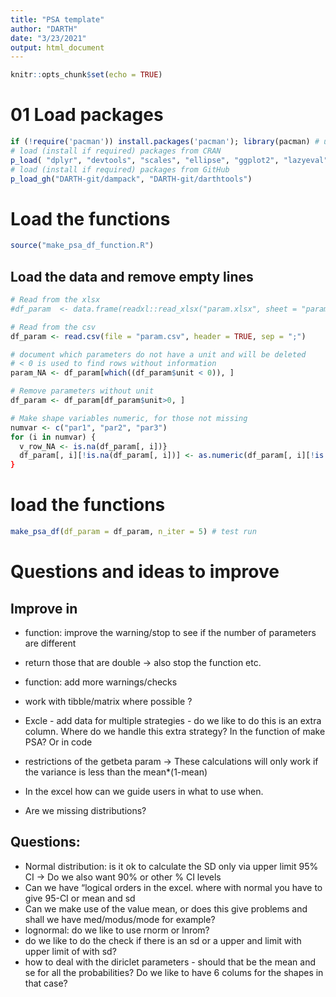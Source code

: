 ```yaml
---
title: "PSA template"
author: "DARTH"
date: "3/23/2021"
output: html_document
---
```


```r
knitr::opts_chunk$set(echo = TRUE)
```

# 01 Load packages

```r
if (!require('pacman')) install.packages('pacman'); library(pacman) # use this package to conveniently install other packages
# load (install if required) packages from CRAN
p_load( "dplyr", "devtools", "scales", "ellipse", "ggplot2", "lazyeval", "igraph", "ggraph", "reshape2", "knitr", "stringr", "diagram", "triangle")   
# load (install if required) packages from GitHub
p_load_gh("DARTH-git/dampack", "DARTH-git/darthtools")
```
# Load the functions
```r
source("make_psa_df_function.R")

```

## Load the data and remove empty lines
```r
# Read from the xlsx
#df_param  <- data.frame(readxl::read_xlsx("param.xlsx", sheet = "param"))

# Read from the csv
df_param <- read.csv(file = "param.csv", header = TRUE, sep = ";")

# document which parameters do not have a unit and will be deleted
# < 0 is used to find rows without information
param_NA <- df_param[which((df_param$unit < 0)), ]

# Remove parameters without unit
df_param <- df_param[df_param$unit>0, ]

# Make shape variables numeric, for those not missing
numvar <- c("par1", "par2", "par3")
for (i in numvar) {
  v_row_NA <- is.na(df_param[, i])}
  df_param[, i][!is.na(df_param[, i])] <- as.numeric(df_param[, i][!is.na(df_param[, i])])
}

```

# load the functions
```r
make_psa_df(df_param = df_param, n_iter = 5) # test run
```
# Questions and ideas to improve

## Improve in 
- function: improve the warning/stop to see if the number of parameters are different
- return those that are double -> also stop the function etc.
- function: add more warnings/checks
- work with tibble/matrix where possible ? 

- Excle - add data for multiple strategies - do we like to do this is an extra column. Where do we handle this extra strategy? In the function of make PSA? Or in code
- restrictions of the getbeta param -> These calculations will only work if the variance is less than the mean*(1-mean)
- In the excel how can we guide users in what to use when. 
- Are we missing distributions?

## Questions:
- Normal distribution: is it ok to calculate the SD only via upper limit 95% CI -> Do we also want 90% or other % CI levels
- Can we have "logical orders in the excel. where with normal you have to give 95-CI or mean and sd
- Can we make use of the value mean, or does this give problems and shall we have med/modus/mode for example?
- lognormal: do we like to use rnorm or lnrom? 
- do we like to do the check if there is an sd or a upper and limit with upper limit of with sd?
- how to deal with the diriclet parameters - should that be the mean and se for all the probabilities? Do we like to have 6 colums for the shapes in that case?

